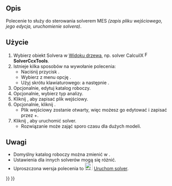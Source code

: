 <languages/>

{{Docnav/pl
|[[FEM_EquationHeat/pl|Równanie ciepła]]
|[[FEM_SolverRun/pl|Uruchom obliczenia solvera]]
|[[FEM_Workbench/pl|Środowisko pracy MES]]
|IconL=FEM_EquationHeat.svg
|IconR=FEM_SolverRun.svg
|IconC=Workbench_FEM.svg
}}

{{GuiCommand/pl
|Name=FEM SolverControl
|Name/pl=MES: Kontrola pracy solvera
|MenuLocation=Rozwiąż → Kontrola pracy solvera
|Workbenches=[[FEM_Workbench/pl|MES]]
|Shortcut={{KEY|S}} {{KEY|T}}
|SeeAlso=[[FEM_SolverRun/pl|Uruchom solver]]
}}

<span id="Description"></span>
==Opis==

Polecenie to służy do sterowania solverem MES ''(zapis pliku wejściowego, jego edycja, uruchomienie solvera)''.

<span id="Usage"></span>
==Użycie==

# Wybierz obiekt Solvera w [[Tree_view/pl|Widoku drzewa]], np. solver CalcuilX [[Image:FEM_SolverCalculixCxxtools.svg|16px]] '''SolverCcxTools'''.
# Istnieje kilka sposobów na wywołanie polecenia:
#* Naciśnij przycisk {{Button|[[Image:FEM_SolverControl.svg|16px]] [[FEM_SolverControl|Kontrola pracy solvera]]}}.
#* Wybierz  z menu opcję {{MenuCommand|Rozwiąż → [[Image:FEM_SolverControl.svg|16px]] Kontrola pracy solvera}}.
#* Użyj skrótu klawiaturowego: {{KEY|S}} a następnie {{KEY|T}}.
# Opcjonalnie, edytuj katalog roboczy.
# Opcjonalnie, wybierz typ analizy.
# Kliknij {{Button|Write .inp file}}, aby zapisać plik wejściowy.
# Opcjonalnie, kliknij {{Button|Edit .inp file}}.
#* Plik wejściowy zostanie otwarty, więc możesz go edytować i zapisać przez {{KEY|Ctrl}}+{{KEY|S}}.
# Kliknij {{Button|Uruchom CalculiX}}, aby uruchomić solver.
#* Rozwiązanie może zająć sporo czasu dla dużych modeli.

<span id="Notes"></span>
==Uwagi==

* Domyślny katalog roboczy można zmienić w {{MenuCommand|Edycja → Preferencje ... → MES}}.
* Ustawienia dla innych solverów mogą się różnić.
* Uproszczona wersja polecenia to [[Image:FEM_SolverRun.svg|24px]] [[FEM_SolverRun/pl|Uruchom solver]].


{{Docnav/pl
|[[FEM_EquationHeat/pl|Równanie ciepła]]
|[[FEM_SolverRun/pl|Uruchom obliczenia solvera]]
|[[FEM_Workbench/pl|Środowisko pracy MES]]
|IconL=FEM_EquationHeat.svg
|IconR=FEM_SolverRun.svg
|IconC=Workbench_FEM.svg
}}

{{FEM_Tools_navi{{#translation:}}}}
{{Userdocnavi{{#translation:}}}}